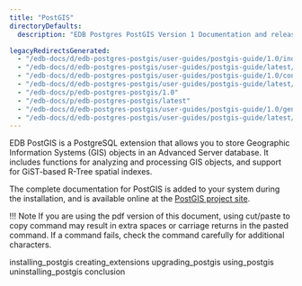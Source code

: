 ```yaml
---
title: "PostGIS"
directoryDefaults:
  description: "EDB Postgres PostGIS Version 1 Documentation and release notes."

legacyRedirectsGenerated:
  - "/edb-docs/d/edb-postgres-postgis/user-guides/postgis-guide/1.0/index.html"
  - "/edb-docs/d/edb-postgres-postgis/user-guides/postgis-guide/latest/index.html"
  - "/edb-docs/d/edb-postgres-postgis/user-guides/postgis-guide/1.0/conclusion.html"
  - "/edb-docs/d/edb-postgres-postgis/user-guides/postgis-guide/latest/conclusion.html"
  - "/edb-docs/p/edb-postgres-postgis/1.0"
  - "/edb-docs/p/edb-postgres-postgis/latest"
  - "/edb-docs/d/edb-postgres-postgis/user-guides/postgis-guide/1.0/genindex.html"
  - "/edb-docs/d/edb-postgres-postgis/user-guides/postgis-guide/latest/genindex.html"
---
```


EDB PostGIS is a PostgreSQL extension that allows you to store Geographic Information Systems (GIS) objects in an Advanced Server database. It includes functions for analyzing and processing GIS objects, and support for GiST-based R-Tree spatial indexes.

The complete documentation for PostGIS is added to your system during the installation, and is available online at the [PostGIS project site](https://postgis.net/documentation/).

!!! Note
    If you are using the pdf version of this document, using cut/paste to copy command may result in extra spaces or carriage returns in the pasted command. If a command fails, check the command carefully for additional characters.

<div class="toctree" maxdepth="3">

installing_postgis creating_extensions upgrading_postgis using_postgis uninstalling_postgis conclusion

</div>
